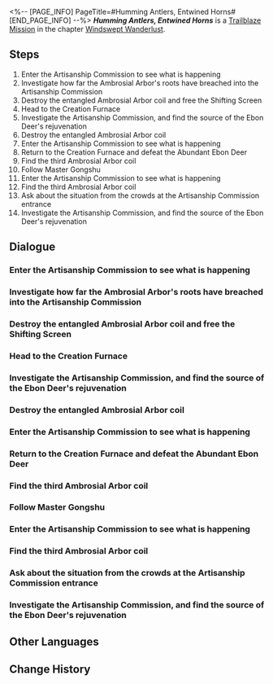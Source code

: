 <%-- [PAGE_INFO]
PageTitle=#Humming Antlers, Entwined Horns#
[END_PAGE_INFO] --%>
{{Stub|Dialogue.}}
{{Mission Infobox
|id            = 1021101
|title         = 
|image         = Mission Humming Antlers, Entwined Horns.png{{subst:void|<!--$UPLOAD:<<SpriteOutput/Chronicle/1021101.png>-<Mission Humming Antlers, Entwined Horns.png>-<Fate's Atlas Images>>-->}}
|type          = Trailblaze
|event_name    = 
|chapter       = Windswept Wanderlust
|requirements  = [[Trailblaze Mission]] ''[[Wood Sprouts Anew, Fate Tilts Askew]]'' completed
|summary       = The Ambrosial Arbor's roots wrap tightly around the furnace and absorb power from all over the Artisanship Commission, creating the spiritual animal named the Abundant Ebon Deer to protect itself.<br />You discover during the battle that the Ebon Deer appears immortal and revives as soon as it is defeated. The only chance you have of victory is to cut off its energy source.
|characters    = ???; Awei; Chengjie; March 7th; Master Gongshu; Tingyun; Trailblazer; Welt; Yunche; Ziming
|startLocation = [[The Xianzhou Luofu]] - [[Artisanship Commission]]
|world         = The Xianzhou Luofu
|area          = Artisanship Commission
|prev          = Wood Sprouts Anew, Fate Tilts Askew
|next          = Desolate Depths of Despair
|rewards       = Trailblaze EXP*1,000; Stellar Jade*80; Shadow of Preservation*1; Traveler's Guide*4; Refined Aether*4; "Deerstalker"*1 { text = "Deerstalker" }; Credit*30,000
}}
'''''Humming Antlers, Entwined Horns''''' is a [[Trailblaze Mission]] in the chapter [[Windswept Wanderlust]].

==Steps==
# Enter the Artisanship Commission to see what is happening
# Investigate how far the Ambrosial Arbor's roots have breached into the Artisanship Commission
# Destroy the entangled Ambrosial Arbor coil and free the Shifting Screen
# Head to the Creation Furnace
# Investigate the Artisanship Commission, and find the source of the Ebon Deer's rejuvenation
# Destroy the entangled Ambrosial Arbor coil
# Enter the Artisanship Commission to see what is happening
# Return to the Creation Furnace and defeat the Abundant Ebon Deer
# Find the third Ambrosial Arbor coil
# Follow Master Gongshu
# Enter the Artisanship Commission to see what is happening
# Find the third Ambrosial Arbor coil
# Ask about the situation from the crowds at the Artisanship Commission entrance
# Investigate the Artisanship Commission, and find the source of the Ebon Deer's rejuvenation

<!--
==Gameplay Notes==

--><!--
==Trial Character==

-->
==Dialogue==
{{Stub Dialogue}}
{{Dialogue Start}}
:{{tx}}
{{Dialogue End}}

===Enter the Artisanship Commission to see what is happening===
{{Mission Description|type=trailblaze|location=Artisanship Commission|update|The Artisanship Commission is the department responsible for inventions and manufacturing in Xianzhou. People are crowding around its entrance, which is to be expected from individuals when the entire state is in peril. However, it's impossible for you to know what is happening inside without opening the doors to take a look.}}
{{Dialogue Start}}
:{{tx}}
{{Dialogue End}}

===Investigate how far the Ambrosial Arbor's roots have breached into the Artisanship Commission===
{{Mission Description|type=trailblaze|location=Artisanship Commission|update|As the Ambrosial Arbor is reborn, its massive root system spreads outward, roaming everywhere like writhing dragons. Delves situated closer to the Arbor are far more likely to be breached.<br />The roots of the Ambrosial Arbor tightly wrap around a giant furnace in the Artisanship Commission, lifting it off the ground, and the bridge leading to that location has already been destroyed.}}
{{Dialogue Start}}
:{{tx}}
{{Dialogue End}}

===Destroy the entangled Ambrosial Arbor coil and free the Shifting Screen===
{{Mission Description|type=trailblaze|location=<!--to be added-->|update|No one expected an old master to remain at his post in this abandoned delve. His spirits are applaudable.<br />You learn that this man, Master Gongshu, is concerned about the furnace's safety. However, he alone could do little against the rampaging roots. As virtuous and just trailblazers, such a task would be a piece of cake for you!}}
{{Dialogue Start}}
:{{tx}}
{{Dialogue End}}

===Head to the Creation Furnace===
{{Dialogue Start}}
:{{tx}}
{{Dialogue End}}

===Investigate the Artisanship Commission, and find the source of the Ebon Deer's rejuvenation===
{{Mission Description|type=trailblaze|location=Artisanship Commission|update|The Ambrosial Arbor's roots wrap tightly around the furnace and absorb power from all over the Artisanship Commission, creating the Abundant Ebon Deer to protect itself.<br />You discover during battle that the Ebon Deer appears immortal and revives as soon as it is defeated. The only chance you have of victory is to cut off its energy source.}}
{{Dialogue Start}}
:{{tx}}
{{Dialogue End}}

===Destroy the entangled Ambrosial Arbor coil===
{{Dialogue Start}}
:{{tx}}
{{Dialogue End}}

===Enter the Artisanship Commission to see what is happening===
{{Mission Description|type=trailblaze|location=Artisanship Commission|update|The Artisanship Commission is the department responsible for inventions and manufacturing in Xianzhou. People are crowding around its entrance, which is to be expected from individuals when the entire state is in peril. However, it's impossible for you to know what is happening inside without opening the doors to take a look.}}
{{Dialogue Start}}
:{{tx}}
{{Dialogue End}}

===Return to the Creation Furnace and defeat the Abundant Ebon Deer===
{{Mission Description|type=trailblaze|location=Artisanship Commission|update|The Ambrosial Arbor's roots wrap tightly around the furnace and absorb power from all over the Artisanship Commission, creating the Abundant Ebon Deer to protect itself.<br />You discover during battle that the Ebon Deer appears immortal and revives as soon as it is defeated. The only chance you have of victory is to cut off its energy source.}}
{{Dialogue Start}}
:{{tx}}
{{Dialogue End}}

===Find the third Ambrosial Arbor coil===
{{Dialogue Start}}
:{{tx}}
{{Dialogue End}}

===Follow Master Gongshu===
{{Mission Description|type=trailblaze|location=Artisanship Commission|update|No one expected an old master to remain at his post in this abandoned delve. His spirits are applaudable.<br />You learn that this man, Master Gongshu, is concerned about the furnace's safety. However, he alone could do little against the rampaging roots. As virtuous and just trailblazers, such a task would be a piece of cake for you!}}
{{Dialogue Start}}
:{{tx}}
{{Dialogue End}}

===Enter the Artisanship Commission to see what is happening===
{{Mission Description|type=trailblaze|location=Artisanship Commission|update|The Artisanship Commission is the department responsible for inventions and manufacturing in Xianzhou. People are crowding around its entrance, which is to be expected from individuals when the entire state is in peril. However, it's impossible for you to know what is happening inside without opening the doors to take a look.}}
{{Dialogue Start}}
:{{tx}}
{{Dialogue End}}

===Find the third Ambrosial Arbor coil===
{{Mission Description|type=trailblaze|location=Artisanship Commission|update|The Ambrosial Arbor's roots wrap tightly around the furnace and absorb power from all over the Artisanship Commission, creating the Abundant Ebon Deer to protect itself.<br />You discover during battle that the Ebon Deer appears immortal and revives as soon as it is defeated. The only chance you have of victory is to cut off its energy source.}}
{{Dialogue Start}}
:{{tx}}
{{Dialogue End}}

===Ask about the situation from the crowds at the Artisanship Commission entrance===
{{Mission Description|type=trailblaze|location=Artisanship Commission|update|The Artisanship Commission is the department responsible for inventions and manufacturing in Xianzhou. People are crowding around its entrance, which is to be expected from individuals when the entire state is in peril. However, it's impossible for you to know what is happening inside without opening the doors to take a look.}}
{{Dialogue Start}}
:{{tx}}
{{Dialogue End}}

===Investigate the Artisanship Commission, and find the source of the Ebon Deer's rejuvenation===
{{Mission Description|type=trailblaze|location=<!--to be added-->|update|The Ambrosial Arbor's roots wrap tightly around the furnace and absorb power from all over the Artisanship Commission, creating the Abundant Ebon Deer to protect itself.<br />You discover during battle that the Ebon Deer appears immortal and revives as soon as it is defeated. The only chance you have of victory is to cut off its energy source.}}
{{Dialogue Start}}
:{{tx}}
{{Dialogue End}}

==Other Languages==
{{Other Languages
|en   = Humming Antlers, Entwined Horns
|zhs  = 茸客鸣呦，玉角盘虬
|zht  = 茸客鳴呦，玉角盤虯
|ja   = 茸客の呦鳴、蟠る玉角の蛟
|ko   = 사슴의 울음, 뿔의 얽힘
|es   = El bramido del ciervo y los cuernos enredados
|fr   = Tempête de bois et bruissement de cornes
|ru   = Ветвистые рога и спутанные корни
|th   = เสียงกวางร่ำร้อง เขาหยกคดเคี้ยว
|vi   = Nai Kêu Da Diết, Sừng Ngọc Quấn Quanh
|de   = Verstrickte Wurzeln des Schwarzhirschs
|id   = Tanduk Bersenandung, Cula Berjalinan
|pt   = Galhadas Sussurrantes, Chifres Entrelaçados
}}

==Change History==
{{Change History|1.0}}
